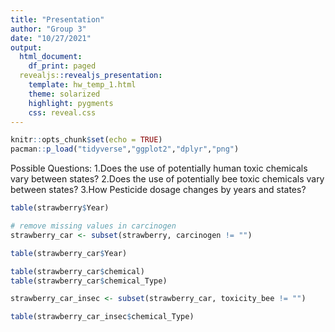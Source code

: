 ```yaml
---
title: "Presentation"
author: "Group 3"
date: "10/27/2021"
output:
  html_document:
    df_print: paged
  revealjs::revealjs_presentation:
    template: hw_temp_1.html
    theme: solarized
    highlight: pygments
    css: reveal.css
---
```


```r
knitr::opts_chunk$set(echo = TRUE)
pacman::p_load("tidyverse","ggplot2","dplyr","png")
```

Possible Questions:
1.Does the use of potentially human toxic chemicals vary between states?
2.Does the use of potentially bee toxic chemicals vary between states?
3.How Pesticide dosage changes by years and states?

```r
table(strawberry$Year)
```

```r
# remove missing values in carcinogen
strawberry_car <- subset(strawberry, carcinogen != "")
```

```r
table(strawberry_car$Year)
```
```r
table(strawberry_car$chemical)
table(strawberry_car$chemical_Type)

strawberry_car_insec <- subset(strawberry_car, toxicity_bee != "")

table(strawberry_car_insec$chemical_Type)
```

